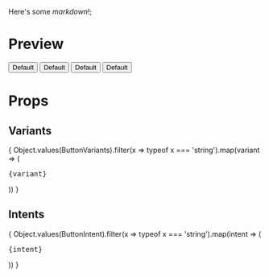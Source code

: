 
<Meta title="Button" />

Here's some _markdown_!;

# Preview

<Preview>
  <Story name="Primary">
    <Button variant={'Primary'} intent={'Neutral'} onClick={action("Default button clicked")}>Default</Button>
    </Story>
  <Story name="Secondary">
     <Button variant={'Secondary'} intent={'Success'} onClick={action("Default button clicked")}>Default</Button>
    </Story>
  <Story name="Terciary">
     <Button variant={'Terciary'} intent={'Danger'} onClick={action("Default button clicked")}>Default</Button>
  
   </Story>
  <Story name="Quartiary">
     <Button variant={'Quartiary'} intent={'Neutral'} onClick={action("Default button clicked")}>Default</Button>
    
   </Story>
</Preview>

# Props

<Props of={Button} />

## Variants

  <div> {
    Object.values(ButtonVariants).filter(x => typeof x === 'string').map(variant => (<pre>{variant}</pre>))
  } </div>

## Intents

  <div> {
    Object.values(ButtonIntent).filter(x => typeof x === 'string').map(intent => (<pre>{intent}</pre>))
  } </div>
 